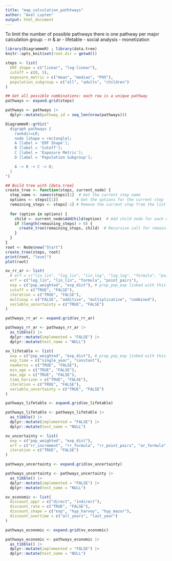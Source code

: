 ```yaml
---
title: "map_calculation_pathtways"
author: "Axel Luyten"
output: html_document
---
```


To limit the number of possible pathways there is one pathway per major calculation group:
- rr & ar
- lifetable
- social analysis
- monetization

```r
library(DiagrammeR) ; library(data.tree)
knitr::opts_knit$set(root.dir = getwd()) 

steps <- list(
  ERF_shape = c("linear", "log-linear"),
  cutoff = c(0, 5),
  exposure_metric = c("mean", "median", "P95"),
  population_subgroup = c("all", "adults", "children")
)

## Get all possible combinations: each row is a unique pathway
pathways <- expand.grid(steps)

pathways <- pathways |> 
  dplyr::mutate(pathway_id = seq_len(nrow(pathways)))

DiagrammeR::grViz("
  digraph pathways {
    rankdir=LR;
    node [shape = rectangle];
    A [label = 'ERF Shape'];
    B [label = 'Cutoff'];
    C [label = 'Exposure Metric'];
    D [label = 'Population Subgroup'];

    A -> B -> C -> D;
  }
")

## Build tree with {data.tree}
create_tree <- function(steps, current_node) {
  step_name <- names(steps)[1]  # Get the current step name
  options <- steps[[1]]        # Get the options for the current step
  remaining_steps <- steps[-1] # Remove the current step from the list
  
  for (option in options) {
    child <- current_node$AddChild(option)  # Add child node for each option
    if (length(remaining_steps) > 0) {
      create_tree(remaining_steps, child)  # Recursive call for remaining steps
    }
  }
}
root <- Node$new("Start")
create_tree(steps, root)
print(root, "level")
plot(root)
```


```r
ov_rr_ar <- list(
  # erf = c("lin_lin", "log_lin", "lin_log", "log_log", "formula", "point_pairs"),
  erf = c("log_lin", "lin_lin", "formula", "point_pairs"),
  exp = c("pop_weighted", "exp_dist"), # prop_pop_exp linked with this
  cutoff = c("TRUE", "FALSE"),
  iteration = c("TRUE", "FALSE"),
  multiexp = c("FALSE", "additive", "multiplicative", "combined"),
  variable_uncertainty = c("TRUE", "FALSE")
)

pathways_rr_ar <- expand.grid(ov_rr_ar)

pathways_rr_ar <- pathways_rr_ar |> 
  as_tibble() |> 
  dplyr::mutate(implemented = "FALSE") |> 
  dplyr::mutate(test_name = "NULL")
```


```r

ov_lifetable <- list(
  exp = c("pop_weighted", "exp_dist"), # prop_pop_exp linked with this
  exp_time = c("single_year", "constant"),
  newborns = c("TRUE", "FALSE"),
  min_age = c("TRUE", "FALSE"),
  max_age = c("TRUE", "FALSE"),
  time_horizon = c("TRUE", "FALSE"),
  iteration = c("TRUE", "FALSE"),
  variable_uncertainty = c("TRUE", "FALSE")
)

pathways_lifetable <- expand.grid(ov_lifetable)

pathways_lifetable <- pathways_lifetable |> 
  as_tibble() |> 
  dplyr::mutate(implemented = "FALSE") |> 
  dplyr::mutate(test_name = "NULL")
```

```r

ov_uncertainty <- list(
  exp = c("pop_weighted", "exp_dist"),
  erf = c("rr_increment", "rr_formula", "rr_point_pairs", "ar_formula", "ar_point_pairs"),
  iteration = c("TRUE", "FALSE")
)

pathways_uncertainty <- expand.grid(ov_uncertainty)

pathways_uncertainty <- pathways_uncertainty |> 
  as_tibble() |> 
  dplyr::mutate(implemented = "FALSE") |> 
  dplyr::mutate(test_name = "NULL")
```

```r

ov_economic <- list(
  discount_appr = c("direct", "indirect"),
  discount_rate = c("TRUE", "FALSE"),
  discount_shape = c("exp", "hyp_harvey", "hyp_mazur"),
  discount_overtime = c("all_years", "last_year")
)

pathways_economic <- expand.grid(ov_economic)

pathways_economic <- pathways_economic |> 
  as_tibble() |> 
  dplyr::mutate(implemented = "FALSE") |> 
  dplyr::mutate(test_name = "NULL")
```

